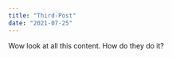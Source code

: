 ---
title: "Third-Post"
date: "2021-07-25"
---

Wow look at all this content. How do they do it?